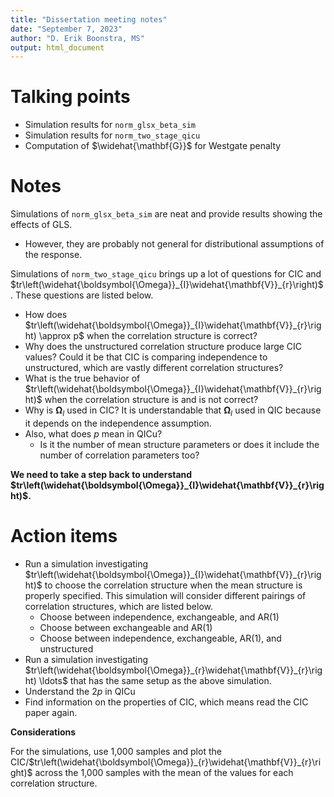 ```yaml
---
title: "Dissertation meeting notes"
date: "September 7, 2023"
author: "D. Erik Boonstra, MS"
output: html_document
---
```


# Talking points

- Simulation results for `norm_glsx_beta_sim`
- Simulation results for `norm_two_stage_qicu`
- Computation of $\widehat{\mathbf{G}}$ for Westgate penalty

# Notes

Simulations of `norm_glsx_beta_sim` are neat and provide results showing the effects of GLS.

- However, they are probably not general for distributional assumptions of the response.

Simulations of `norm_two_stage_qicu` brings up a lot of questions for CIC and $tr\left(\widehat{\boldsymbol{\Omega}}_{I}\widehat{\mathbf{V}}_{r}\right)$. These questions are listed below.

- How does $tr\left(\widehat{\boldsymbol{\Omega}}_{I}\widehat{\mathbf{V}}_{r}\right) \approx p$ when the correlation structure is correct?
- Why does the unstructured correlation structure produce large CIC values? Could it be that CIC is comparing independence to unstructured, which are vastly different correlation structures?
- What is the true behavior of $tr\left(\widehat{\boldsymbol{\Omega}}_{I}\widehat{\mathbf{V}}_{r}\right)$ when the correlation structure is and is not correct?
- Why is $\boldsymbol{\Omega}_{I}$ used in CIC? It is understandable that $\boldsymbol{\Omega}_{I}$ used in QIC because it depends on the independence assumption.
- Also, what does $p$ mean in QICu?
    - Is it the number of mean structure parameters or does it include the number of correlation parameters too?

**We need to take a step back to understand $tr\left(\widehat{\boldsymbol{\Omega}}_{I}\widehat{\mathbf{V}}_{r}\right)$.**

# Action items

- Run a simulation investigating $tr\left(\widehat{\boldsymbol{\Omega}}_{I}\widehat{\mathbf{V}}_{r}\right)$ to choose the correlation structure when the mean structure is properly specified. This simulation will consider different pairings of correlation structures, which are listed below.
    - Choose between independence, exchangeable, and AR(1)
    - Choose between exchangeable and AR(1)
    - Choose between independence, exchangeable, AR(1), and unstructured
- Run a simulation investigating $tr\left(\widehat{\boldsymbol{\Omega}}_{r}\widehat{\mathbf{V}}_{r}\right) \ldots$ that has the same setup as the above simulation.
- Understand the $2p$ in QICu
- Find information on the properties of CIC, which means read the CIC paper again.

**Considerations**

For the simulations, use 1,000 samples and plot the CIC/$tr\left(\widehat{\boldsymbol{\Omega}}_{r}\widehat{\mathbf{V}}_{r}\right)$ across the 1,000 samples with the mean of the values for each correlation structure. 